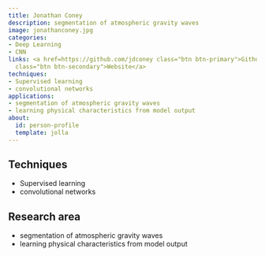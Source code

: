```yaml
---
title: Jonathan Coney
description: segmentation of atmospheric gravity waves
image: jonathanconey.jpg
categories:
- Deep Learning
- CNN
links: <a href=https://github.com/jdconey class="btn btn-primary">Github</a><a href=https://environment.leeds.ac.uk/see/pgr/9496/jonathan-coney
  class="btn btn-secondary">Website</a>
techniques:
- Supervised learning
- convolutional networks
applications:
- segmentation of atmospheric gravity waves
- learning physical characteristics from model output
about:
  id: person-profile
  template: jolla
---
```

   
:::{#person-profile}
:::
   
##
## Techniques
   
- Supervised learning
- convolutional networks
   
##
## Research area
   
- segmentation of atmospheric gravity waves
- learning physical characteristics from model output
